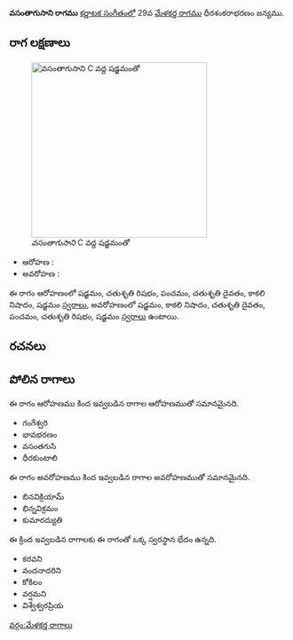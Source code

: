 {{Infobox ragam
	| name          	= వసంతాగుసాని
	| synonym	    	= 
	| mela          	= 
	| chakra        	= 
	| janaka        	= 
	| type          	= ఔదవ
	| arohanam      	= {{svaraC|S|R2|P|D2|N3|S'}} 
	| avarohanam    	= {{svaraC|S'|N3|D2|P|R2|S}}
	| jeeva         	=
	| chhaya        	=
	| nyasa         	=
	| vishesha      	= 
	| equivalent  		= 
}}
{{కర్ణాటక సంగీత రాగాలు}}
'''వసంతాగుసాని రాగము''' [[కర్ణాటక సంగీతం]]లో 29వ [[మేళకర్త రాగము]] ధీరశంకరాభరణం జన్యము. 


==రాగ లక్షణాలు==
[[Image:vasantaghusani_kb2wiki.png|thumb|right|316px|''వసంతాగుసాని'' C వద్ద షడ్జమంతో]]

* ఆరోహణ : {{svaraC|S|R2|P|D2|N3|S'}} 
* అవరోహణ : {{svaraC|S'|N3|D2|P|R2|S}}

ఈ రాగం ఆరోహణంలో షడ్జమం, చతుశృతి రిషభం, పంచమం, చతుశృతి దైవతం, కాకలి  నిషాదం, షడ్జమం [[స్వరాలు]], అవరోహణంలో షడ్జమం, కాకలి  నిషాదం, చతుశృతి దైవతం, పంచమం, చతుశృతి రిషభం, షడ్జమం [[స్వరాలు]] ఉంటాయి.

==రచనలు==



==పోలిన రాగాలు==
ఈ రాగం ఆరోహణము కింద ఇవ్వబడిన రాగాల ఆరోహణముతో సమానమైనది.
* గంగేశ్వరి
* భావభరణం
* వసంతగుసి
* ధీరకుంటాలి

ఈ రాగం అవరోహణము కింద ఇవ్వబడిన రాగాల అవరోహణముతో సమానమైనది.
* బినవిక్రియామ్
* భిన్నవిక్రమం
* కుమారద్యుతి

ఈ క్రింద ఇవ్వబడిన రాగాలకు ఈ రాగంతో ఒక్క స్వరస్థాన భేదం ఉన్నది.
* కరవని
* వందనాదరిని
* కోకిలం
* వర్షమని
* విశ్వేశ్వరప్రియ



[[వర్గం:మేళకర్త రాగాలు]]